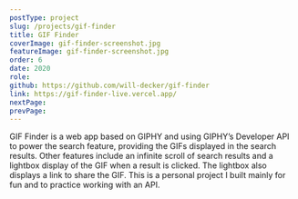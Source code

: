 ```yaml
---
postType: project
slug: /projects/gif-finder
title: GIF Finder
coverImage: gif-finder-screenshot.jpg
featureImage: gif-finder-screenshot.jpg
order: 6
date: 2020
role:
github: https://github.com/will-decker/gif-finder
link: https://gif-finder-live.vercel.app/
nextPage:
prevPage:
---
```


GIF Finder is a web app based on GIPHY and using GIPHY’s Developer API to power the search feature, providing the GIFs displayed in the search results. Other features include an infinite scroll of search results and a lightbox display of the GIF when a result is clicked. The lightbox also displays a link to share the GIF. This is a personal project I built mainly for fun and to practice working with an API.
